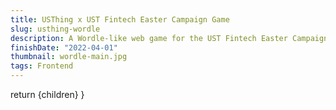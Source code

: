 ```yaml
---
title: USThing x UST Fintech Easter Campaign Game
slug: usthing-wordle
description: A Wordle-like web game for the UST Fintech Easter Campaign.
finishDate: "2022-04-01"
thumbnail: wordle-main.jpg
tags: Frontend
---
```



  return <PostLayout title="USThing x UST Fintech Easter Campaign Game" slug="usthing-wordle" description="A Wordle-like web game for the UST Fintech Easter Campaign." finishDate="2022-04-01" thumbnail="wordle-main.jpg">{children}</PostLayout>
}